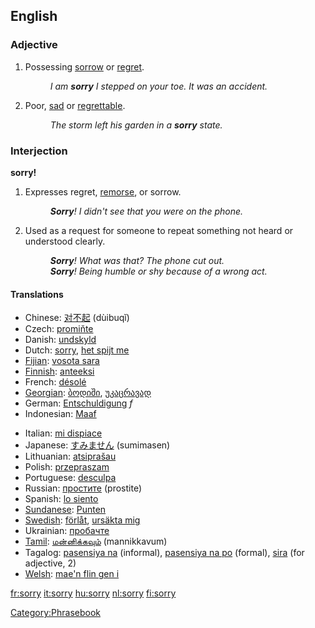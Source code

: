 ==English==

{{rank|example|class|century|985|sorry|share|working|breath}}

===Adjective===
{{en-adj-er-y|sorr|y}}

#Possessing [[sorrow]] or [[regret]].
#:''I am '''sorry''' I stepped on your toe.  It was an accident.''
#Poor, [[sad]] or [[regrettable]].
#:''The storm left his garden in a '''sorry''' state.''

===Interjection===
'''sorry!'''
#Expresses regret, [[remorse]], or sorrow.
#:'''''Sorry'''!  I didn't see that you were on the phone.''
#Used as a request for someone to repeat something not heard or understood clearly.
#:'''''Sorry'''!  What was that?  The phone cut out.''
#:'''''Sorry'''!  Being humble or shy because of a wrong act.''

====Translations====
{{rfc-trans}}
{{top}}
*Chinese: [[对不起]] (dùibuqĭ)
*Czech: [[promiňte]]
*Danish: [[undskyld]]
*Dutch: [[sorry]], [[het spijt me]]
*[[Fijian]]: [[vosota sara]]
*[[w:Finnish language|Finnish]]: [[anteeksi]]
*French: [[désolé]]
*[[w:Georgian language|Georgian]]: [[:ka:ბოდიში|ბოდიში]], [[:ka:უკაცრავად|უკაცრავად]]
*German: [[Entschuldigung]] ''f''
*Indonesian: [[Maaf]]
{{mid}}
*Italian: [[mi dispiace]]
*Japanese: [[すみません]] (sumimasen)
*Lithuanian: [[atsiprašau]]
*Polish: [[przepraszam]]
*Portuguese: [[desculpa]]
*Russian: [[простите]] (prostite)
*Spanish: [[lo siento]]
*[[Sundanese]]: [[Punten]]
*[[Swedish]]: [[förlåt]], [[ursäkta mig]]
*Ukrainian: [[пробачте]]
*[[Tamil]]: [[மன்னிக்கவும்]] (mannikkavum)
*Tagalog: [[pasensiya na]] (informal), [[pasensiya na po]] (formal), [[sira]] (for adjective, 2)
*[[Welsh]]: [[mae'n flin gen i]]
{{bottom}}

[[Category:Phrasebook]]

[[fr:sorry]]
[[it:sorry]]
[[hu:sorry]]
[[nl:sorry]]
[[fi:sorry]]